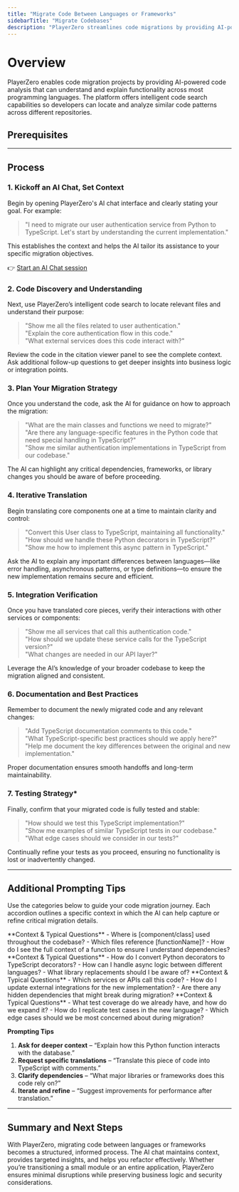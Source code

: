 ```yaml
---
title: "Migrate Code Between Languages or Frameworks"
sidebarTitle: "Migrate Codebases"
description: "PlayerZero streamlines code migrations by providing AI-powered analysis, language translations, and best practices."
---
```



# Overview

PlayerZero enables code migration projects by providing AI-powered code analysis that can understand and explain functionality across most programming languages. The platform offers intelligent code search capabilities so developers can locate and analyze similar code patterns across different repositories.

## **Prerequisites**

<SourceControlManagement/>

---

## **Process**

### 1. Kickoff an AI Chat, Set Context 
Begin by opening PlayerZero's AI chat interface and clearly stating your goal. For example:

> "I need to migrate our user authentication service from Python to TypeScript. Let's start by understanding the current implementation."

This establishes the context and helps the AI tailor its assistance to your specific migration objectives.

👉 [Start an AI Chat session](https://app.playerzero.ai/chat)

### 2. Code Discovery and Understanding
Next, use PlayerZero’s intelligent code search to locate relevant files and understand their purpose:

> "Show me all the files related to user authentication."  
> "Explain the core authentication flow in this code."  
> "What external services does this code interact with?"

Review the code in the citation viewer panel to see the complete context. Ask additional follow-up questions to get deeper insights into business logic or integration points.

### 3. Plan Your Migration Strategy
Once you understand the code, ask the AI for guidance on how to approach the migration:

> "What are the main classes and functions we need to migrate?"  
> "Are there any language-specific features in the Python code that need special handling in TypeScript?"  
> "Show me similar authentication implementations in TypeScript from our codebase."

The AI can highlight any critical dependencies, frameworks, or library changes you should be aware of before proceeding.

### 4. Iterative Translation  
Begin translating core components one at a time to maintain clarity and control:

> "Convert this User class to TypeScript, maintaining all functionality."  
> "How should we handle these Python decorators in TypeScript?"  
> "Show me how to implement this async pattern in TypeScript."

Ask the AI to explain any important differences between languages—like error handling, asynchronous patterns, or type definitions—to ensure the new implementation remains secure and efficient.

### 5. Integration Verification
Once you have translated core pieces, verify their interactions with other services or components:

> "Show me all services that call this authentication code."  
> "How should we update these service calls for the TypeScript version?"  
> "What changes are needed in our API layer?"

Leverage the AI’s knowledge of your broader codebase to keep the migration aligned and consistent.

### 6. Documentation and Best Practices
Remember to document the newly migrated code and any relevant changes:

> "Add TypeScript documentation comments to this code."  
> "What TypeScript-specific best practices should we apply here?"  
> "Help me document the key differences between the original and new implementation."

Proper documentation ensures smooth handoffs and long-term maintainability.

### 7. Testing Strategy*
Finally, confirm that your migrated code is fully tested and stable:

> "How should we test this TypeScript implementation?"  
> "Show me examples of similar TypeScript tests in our codebase."  
> "What edge cases should we consider in our tests?"

Continually refine your tests as you proceed, ensuring no functionality is lost or inadvertently changed.

---

## Additional Prompting Tips

Use the categories below to guide your code migration journey. Each accordion outlines a specific context in which the AI can help capture or refine critical migration details.

<AccordionGroup>

  <Accordion title="Discovery & Analysis">
    **Context & Typical Questions**  
    - Where is [component/class] used throughout the codebase?  
    - Which files reference [functionName]?  
    - How do I see the full context of a function to ensure I understand dependencies?  
  </Accordion>

  <Accordion title="Translation & Rewriting">
    **Context & Typical Questions**  
    - How do I convert Python decorators to TypeScript decorators?  
    - How can I handle async logic between different languages?  
    - What library replacements should I be aware of?  
  </Accordion>

  <Accordion title="Integration & Dependencies">
    **Context & Typical Questions**  
    - Which services or APIs call this code?  
    - How do I update external integrations for the new implementation?  
    - Are there any hidden dependencies that might break during migration?  
  </Accordion>

  <Accordion title="Testing & Validation">
    **Context & Typical Questions**  
    - What test coverage do we already have, and how do we expand it?  
    - How do I replicate test cases in the new language?  
    - Which edge cases should we be most concerned about during migration?  
  </Accordion>

</AccordionGroup>

**Prompting Tips**

1. **Ask for deeper context** – “Explain how this Python function interacts with the database.”  
2. **Request specific translations** – “Translate this piece of code into TypeScript with comments.”  
3. **Clarify dependencies** – “What major libraries or frameworks does this code rely on?”  
4. **Iterate and refine** – “Suggest improvements for performance after translation.”

---

## **Summary and Next Steps**

With PlayerZero, migrating code between languages or frameworks becomes a structured, informed process. The AI chat maintains context, provides targeted insights, and helps you refactor effectively. Whether you’re transitioning a small module or an entire application, PlayerZero ensures minimal disruptions while preserving business logic and security considerations.